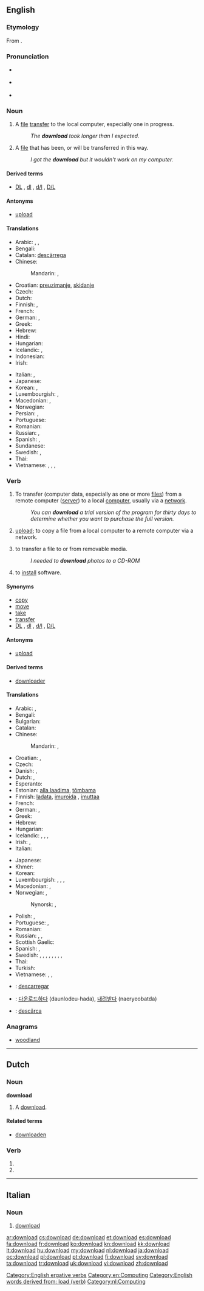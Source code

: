 {{also|Download}}
==English==
{{wikipedia|Uploading and downloading}}

===Etymology===
From {{prefix|down|load}}.

===Pronunciation===
* {{a|RP}} {{IPA|/ˌdaʊnˈləʊd/}}
* {{a|US}} {{IPA|/ˈdaʊnˌloʊd/}}
* {{audio|en-us-download.ogg|Audio (US)}}

===Noun===
{{en-noun}}

# A [[file]] [[transfer]] to the local computer, especially one in progress.
#: ''The '''download''' took longer than I expected.''
# A [[file]] that has been, or will be transferred in this way.
#: ''I got the '''download''' but it wouldn't work on my computer.''

====Derived terms====
* [[DL]] , [[dl]] , [[d/l]] , [[D/L]]  {{qualifier|abbreviation}}

====Antonyms====
* [[upload]]

====Translations====
{{trans-top|file transfer to the local computer}}
* Arabic: {{t|ar|تنزيل|m|tr=tanziil}},  {{t|ar|تحميل|m|tr=taHmiil}},  {{t|ar|داونلود|m|tr=daunluud}}
* Bengali: {{t|bn|ডাউনলোড|sc=Beng}}
* Catalan: [[descàrrega]]
* Chinese:
*: Mandarin: {{t-|cmn|下載|sc=Hani}},  {{t-|cmn|下载|tr=xiàzǎi|sc=Hani}}
* Croatian: [[preuzimanje]], [[skidanje]]
* Czech: {{t-|cs|stažení|n}}
* Dutch: {{t+|nl|download|m}}
* Finnish: {{t+|fi|lataus}}, {{t-|fi|imurointi}} {{qualifier|slang}}
* French: {{t+|fr|téléchargement|m}}
* German: {{t+|de|Download|m}},  {{t|de|Herunterladen|n}}
* Greek: {{t|el|καταφόρτωση|f|tr=katafórtosi}}
* Hebrew: {{t|he|הורדה|f|tr=horada}}
* Hindi: {{t|hi|डाउनलोड|tr=ḍā'unloḍ|xs=Hindi}}
* Hungarian: {{t+|hu|letöltés}}
* Icelandic: {{t|is|niðurhal|n}}, {{t|is|download|n}}
* Indonesian: {{t|id|unduh}}
* Irish: {{t|ga|íoslódáil|f|xs=Irish}}
{{trans-mid}}
* Italian: {{t-|it|download|m}}, {{t+|it|scaricamento|m}}
* Japanese: {{t+|ja|ダウンロード|tr=daunrōdo}}
* Korean: {{t+|ko|다운로드|tr=daunrodeu|sc=Hang}},  {{t|ko|내려받기|tr=naelyeobadgi|sc=Hang}}
* Luxembourgish: {{t|lb|Download|m}}, {{t|lb|Eroflueden|n}}
* Macedonian: {{t|mk|преземање|n|tr=prezémanje}},  {{t|mk|симнување|n|tr=simnúvanje}}
* Norwegian: {{t|no|nedlastning}}
* Persian: {{t|fa|دانلود|xs=Persian}}, {{t|fa|بارگیری|tr=bârgiri|sc=fa-Arab}}
* Portuguese: {{t|pt|download|m}}
* Romanian: {{t|ro|descărcare|f}}
* Russian: {{t+|ru|скачивание|n|tr=skáčivanije}}, {{t+|ru|скачка|f|tr=skáčka}}
* Spanish: {{t-|es|descarga|f}},  {{t|es|transferencia directa|f}}
* Sundanese: {{t|su|unjal}}
* Swedish: {{t|sv|nedladdning|c}}, {{t|sv|nerladdning|c}}
* Thai: {{t|th|ดาวน์โหลด|tr=daao-lòht}}
* Vietnamese: {{t|vi|tải xuống|alt=sự tải xuống|xs=Vietnamese}},  {{t|vi|truyền xuống|alt=sự truyền xuống|xs=Vietnamese}},  {{t|vi|nạp xuống|alt=sự nạp xuống|xs=Vietnamese}},  {{t|vi|viễn nạp|alt=sự viễn nạp|xs=Vietnamese}}
{{trans-bottom}}

===Verb===
{{en-verb}}

# {{transitive}} To transfer (computer data, especially as one or more [[file|files]]) from a remote computer ([[server]]) to a local [[computer]], usually via a [[network]].
#: ''You can '''download''' a trial version of the program for thirty days to determine whether you want to purchase the full version.''
# {{transitive|nonstandard}} [[upload]]; to copy a file from a local computer to a remote computer via a network.
# {{transitive|nonstandard}} to transfer a file to or from removable media.
#: ''I needed to '''download''' photos to a CD-ROM''
# {{transitive|nonstandard}} to [[install]] software.

====Synonyms====
* [[copy]]
* [[move]]
* [[take]]
* [[transfer]]
* [[DL]] , [[dl]] , [[d/l]] , [[D/L]]  {{qualifier|abbreviation}}

====Antonyms====
* [[upload]]

====Derived terms====
* [[downloader]]

====Translations====
{{trans-top|to transfer data from a remote computer to a local one}}
* Arabic: {{t-|ar|حمل|tr=Hammala}}, {{t|ar|نزل|tr=nazzala}}
* Bengali: {{t|bn|ডাউনলোড করা|sc=Beng}}
* Bulgarian: {{t|bg|свалям}}
* Catalan: {{t|ca|baixar}}
* Chinese:
*: Mandarin: {{t-|cmn|下載|sc=Hani}},  {{t-|cmn|下载|tr=xiàzǎi|sc=Hani}}
* Croatian: {{t-|hr|preuzeti}}, {{t-|hr|skinuti}}
* Czech: {{t-|cs|stáhnout}}
* Danish: {{t|da|nedlagre}}, {{t|da|downloade}}
* Dutch: {{t+|nl|downloaden}}, {{t|nl|afladen}}
* Esperanto: {{t|eo|elŝuti}}
* Estonian: [[alla laadima]], [[tõmbama]]
* Finnish: [[ladata]], [[imuroida]] {{qualifier|slang}}, [[imuttaa]] {{qualifier|slang}}
* French: {{t+|fr|télécharger}}
* German: {{t+|de|herunterladen}},  {{t+|de|downloaden}}
* Greek: {{t|el|καταφορτώνω|tr=katafortóno}}
* Hebrew: {{t-|he|הוריד|tr=horíd}}
* Hungarian: {{t+|hu|letölt}}
* Icelandic: {{t|is|hlaða niður}}, {{t|is|niðurhala}}, {{t|is|downloada}}, {{t|is|sækja}}
* Irish: {{t|ga| íoslódáil|xs=Irish}}, {{t|ga|lódáil anuas}}
* Italian: {{t+|it|scaricare}}
{{trans-mid}}
* Japanese: {{t+|ja|ダウンロードする|tr=daunrōdo-suru}}
* Khmer: {{t|km|ទាញយក|tr=tieñ yɔɔk|sc=Khmr}}
* Korean: {{t+|ko|다운로드|alt=다운로드하다|tr=daunrodeu-hada|sc=Hang}}
* Luxembourgish: {{t|lb|eroflueden}}, {{t|lb|roflueden}}, {{t|lb|downloaden}}, {{t|lb|erofsuckelen}}
* Macedonian: {{t|mk|презема|tr=prézema}},  {{t|mk|симнува|tr=símnuva}}
* Norwegian: {{t|no|laste ned}}, {{t|no|nedlaste}}
*: Nynorsk: {{t|nn|lasta ned}}, {{t|nn|nedlasta}}
* Polish: {{t+|pl|ściągać}}, {{t-|pl|ściągnąć}}
* Portuguese: {{t+|pt|descarregar}}, {{t|pt|baixar}} {{qualifier|Brazil}}
* Romanian: {{t+|ro|descărca}}
* Russian: {{t+|ru|скачать|tr=skačát'}} {{pf.}}, {{t+|ru|скачивать|tr=skáčivat'}} {{impf}}, {{t|ru|качать|tr=kačát'}} {{impf}}
* Scottish Gaelic: {{t|gd|luchdaich a-nuas}}
* Spanish: {{t+|es|descargar}}, {{t|es|bajar}}
* Swedish: {{t+|sv|ladda ner}}, {{t|sv|ladda hem}}, {{t|sv|tanka ner}}, {{t|sv|tanka hem}}, {{t+|sv|tanka}}, {{t|sv|dra ner}}, {{t|sv|dra hem}}, {{t|sv|ta hem}}, {{t|sv|plocka hem}}
* Thai: {{t|th|ดาวน์โหลด|tr=daao-lòht}}
* Turkish: {{t+|tr|indirmek}}
* Vietnamese: {{t|vi|tải xuống|xs=Vietnamese}},  {{t|vi|nạp xuống|xs=Vietnamese}},  {{t|vi|viễn nạp|xs=Vietnamese}}
{{trans-bottom}}

{{checktrans-top}}
* {{ttbc|ca}}: [[descarregar]]
* {{ttbc|ko}}: [[다운로드하다]] (daunlodeu-hada), [[내려받다]] (naeryeobatda)
{{trans-mid}}
* {{ttbc|ro}}: [[descărca]]
{{trans-bottom}}

===Anagrams===
* [[woodland#English|woodland]]

[[Category:English ergative verbs]]
[[Category:en:Computing]]
[[Category:English words derived from: load (verb)]]

----

==Dutch==

===Noun===
'''download''' {{m}}

# A [[#English|download]].

====Related terms====
* [[downloaden]]

===Verb===
{{head|nl}}

# {{nl-verb-form|p=1|n=sg|t=pres|m=ind|downloaden}}
# {{nl-verb-form|m=imp|downloaden}}

[[Category:nl:Computing]]

----

==Italian==

===Noun===
{{head|it|noun}} {{m|inv}}

# {{computing|lang=it}} [[#English|download]]

[[ar:download]]
[[cs:download]]
[[de:download]]
[[et:download]]
[[es:download]]
[[fa:download]]
[[fr:download]]
[[ko:download]]
[[kn:download]]
[[kk:download]]
[[lt:download]]
[[hu:download]]
[[my:download]]
[[nl:download]]
[[ja:download]]
[[oc:download]]
[[pl:download]]
[[pt:download]]
[[fi:download]]
[[sv:download]]
[[ta:download]]
[[tr:download]]
[[uk:download]]
[[vi:download]]
[[zh:download]]